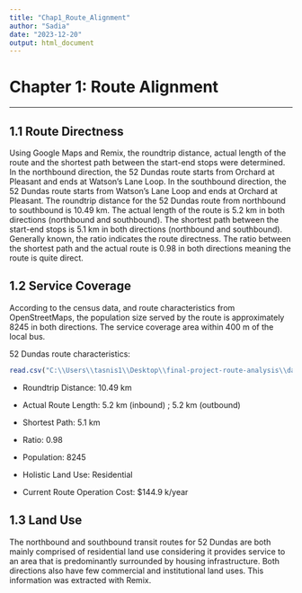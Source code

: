 ```yaml
---
title: "Chap1_Route_Alignment"
author: "Sadia"
date: "2023-12-20"
output: html_document
---
```


# Chapter 1: Route Alignment 
___

## 1.1 Route Directness
Using Google Maps and Remix, the roundtrip distance, actual length of the route and the shortest path between the start-end stops were determined. In the northbound direction, the 52 Dundas route starts from Orchard at Pleasant and ends at Watson’s Lane Loop. In the southbound direction, the 52 Dundas route starts from Watson's Lane Loop and ends at Orchard at Pleasant. The roundtrip distance for the 52 Dundas route from northbound to southbound is 10.49 km. The actual length of the route is 5.2 km in both directions (northbound and southbound). The shortest path between the start-end stops is 5.1 km in both directions (northbound and southbound). Generally known, the ratio indicates the route directness. The ratio between the shortest path and the actual route is 0.98 in both directions meaning the route is quite direct.

## 1.2 Service Coverage

According to the census data, and route characteristics from OpenStreetMaps, the population size served by the route is approximately 8245 in both directions. The service coverage area within 400 m of the local bus.

52 Dundas route characteristics: 
```r

read.csv("C:\\Users\\tasnis1\\Desktop\\final-project-route-analysis\\data\\Route_Characteristics.csv")

```


- Roundtrip Distance: 10.49 km

- Actual Route Length: 5.2 km (inbound) ; 5.2 km (outbound)

- Shortest Path: 5.1 km

- Ratio: 0.98

- Population: 8245

- Holistic Land Use: Residential

- Current Route Operation Cost: $144.9 k/year

## 1.3 Land Use
The northbound and southbound transit routes for 52 Dundas are both mainly comprised of residential land use considering it provides service to an area that is predominantly surrounded by housing infrastructure. Both directions also have few commercial and institutional land uses. This information was extracted with Remix.
